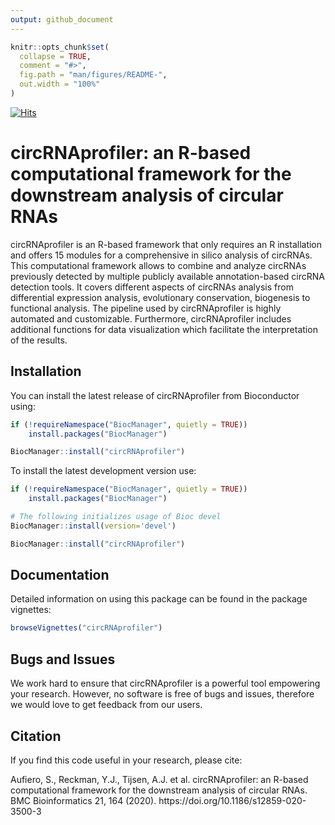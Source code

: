 ```yaml
---
output: github_document
---
```


<!-- README.md is generated from README.Rmd. Please edit that file -->

```r
knitr::opts_chunk$set(
  collapse = TRUE,
  comment = "#>",
  fig.path = "man/figures/README-",
  out.width = "100%"
)
```

[![Hits](https://hits.seeyoufarm.com/api/count/incr/badge.svg?url=https%3A%2F%2Fgithub.com%2FAufiero%2FcircRNAprofiler&count_bg=%2379C83D&title_bg=%23555555&icon=&icon_color=%23E7E7E7&title=hits&edge_flat=false)](https://hits.seeyoufarm.com) 

# circRNAprofiler: an R-based computational framework for the downstream analysis of circular RNAs

circRNAprofiler is an R-based framework that only requires an R installation
and offers 15 modules for a comprehensive in silico analysis of circRNAs. 
This computational framework allows to combine and analyze circRNAs previously
detected by multiple publicly available annotation-based circRNA detection tools.
It covers different aspects of circRNAs analysis from differential expression
analysis, evolutionary conservation, biogenesis to functional analysis. The 
pipeline used by circRNAprofiler is highly automated and customizable. Furthermore,
circRNAprofiler includes additional functions for data visualization which 
facilitate the interpretation of the results.

## Installation

You can install the latest release of circRNAprofiler from Bioconductor using:
```r
if (!requireNamespace("BiocManager", quietly = TRUE))
    install.packages("BiocManager")

BiocManager::install("circRNAprofiler")
```

To install the latest development version use:
```r
if (!requireNamespace("BiocManager", quietly = TRUE))
    install.packages("BiocManager")

# The following initializes usage of Bioc devel
BiocManager::install(version='devel')

BiocManager::install("circRNAprofiler")
```

## Documentation
Detailed information on using this package can be found in the package vignettes:

```r
browseVignettes("circRNAprofiler")
```

## Bugs and Issues
We work hard to ensure that circRNAprofiler is a powerful tool empowering your
research. However, no software is free of bugs and issues, therefore we would 
love to get feedback from our users.

## Citation
If you find this code useful in your research, please cite:

Aufiero, S., Reckman, Y.J., Tijsen, A.J. et al. circRNAprofiler: an R-based computational framework for the downstream analysis of circular RNAs. BMC Bioinformatics 21, 164 (2020). https://doi.org/10.1186/s12859-020-3500-3
